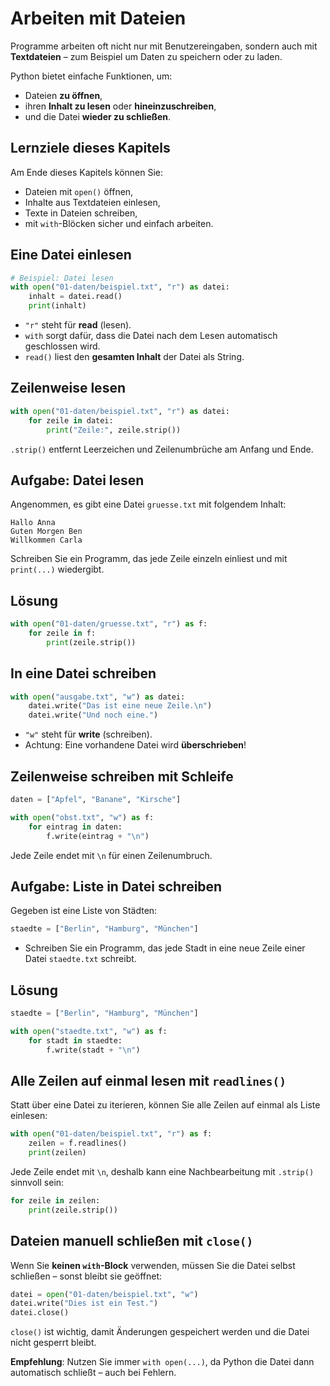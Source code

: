 # Arbeiten mit Dateien

Programme arbeiten oft nicht nur mit Benutzereingaben, sondern auch mit **Textdateien** – zum Beispiel um Daten zu speichern oder zu laden.

Python bietet einfache Funktionen, um:

- Dateien **zu öffnen**,
- ihren **Inhalt zu lesen** oder **hineinzuschreiben**,
- und die Datei **wieder zu schließen**.

## Lernziele dieses Kapitels

Am Ende dieses Kapitels können Sie:

- Dateien mit `open()` öffnen,
- Inhalte aus Textdateien einlesen,
- Texte in Dateien schreiben,
- mit `with`-Blöcken sicher und einfach arbeiten.

## Eine Datei einlesen

```python
# Beispiel: Datei lesen
with open("01-daten/beispiel.txt", "r") as datei:
    inhalt = datei.read()
    print(inhalt)
```

- `"r"` steht für **read** (lesen).
- `with` sorgt dafür, dass die Datei nach dem Lesen automatisch geschlossen wird.
- `read()` liest den **gesamten Inhalt** der Datei als String.

## Zeilenweise lesen

```python
with open("01-daten/beispiel.txt", "r") as datei:
    for zeile in datei:
        print("Zeile:", zeile.strip())
```

::: {.callout-note collapse="false"}
`.strip()` entfernt Leerzeichen und Zeilenumbrüche am Anfang und Ende.
:::

::: {.callout-tip collapse="true"}
## Aufgabe: Datei lesen

Angenommen, es gibt eine Datei `gruesse.txt` mit folgendem Inhalt:

```
Hallo Anna
Guten Morgen Ben
Willkommen Carla
```

Schreiben Sie ein Programm, das jede Zeile einzeln einliest und mit `print(...)` wiedergibt.

::: {.callout-caution icon="false" collapse="true"}
## Lösung
```python
with open("01-daten/gruesse.txt", "r") as f:
    for zeile in f:
        print(zeile.strip())
```
:::
:::

## In eine Datei schreiben

```python
with open("ausgabe.txt", "w") as datei:
    datei.write("Das ist eine neue Zeile.\n")
    datei.write("Und noch eine.")
```

- `"w"` steht für **write** (schreiben).
- Achtung: Eine vorhandene Datei wird **überschrieben**!

## Zeilenweise schreiben mit Schleife

```python
daten = ["Apfel", "Banane", "Kirsche"]

with open("obst.txt", "w") as f:
    for eintrag in daten:
        f.write(eintrag + "\n")
```

::: {.callout-important collapse="false"}
Jede Zeile endet mit `\n` für einen Zeilenumbruch.
:::

::: {.callout-tip collapse="true"}
## Aufgabe: Liste in Datei schreiben

Gegeben ist eine Liste von Städten:

```python
staedte = ["Berlin", "Hamburg", "München"]
```

- Schreiben Sie ein Programm, das jede Stadt in eine neue Zeile einer Datei `staedte.txt` schreibt.

::: {.callout-caution icon="false" collapse="true"}
## Lösung
```python
staedte = ["Berlin", "Hamburg", "München"]

with open("staedte.txt", "w") as f:
    for stadt in staedte:
        f.write(stadt + "\n")
```
:::
:::

## Alle Zeilen auf einmal lesen mit `readlines()`

Statt über eine Datei zu iterieren, können Sie alle Zeilen auf einmal als Liste einlesen:

```python
with open("01-daten/beispiel.txt", "r") as f:
    zeilen = f.readlines()
    print(zeilen)
```

::: {.callout-important collapse="false"}
Jede Zeile endet mit `\n`, deshalb kann eine Nachbearbeitung mit `.strip()` sinnvoll sein:

```python
for zeile in zeilen:
    print(zeile.strip())
```
:::

## Dateien manuell schließen mit `close()`

Wenn Sie **keinen `with`-Block** verwenden, müssen Sie die Datei selbst schließen 
– sonst bleibt sie geöffnet:

```python
datei = open("01-daten/beispiel.txt", "w")
datei.write("Dies ist ein Test.")
datei.close()
```

::: {.callout-important collapse="false"}
`close()` ist wichtig, damit Änderungen gespeichert werden und die Datei nicht 
gesperrt bleibt.

**Empfehlung**: Nutzen Sie immer `with open(...)`, da Python die Datei dann 
automatisch schließt – auch bei Fehlern.
:::


